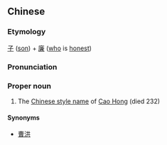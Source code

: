 ==Chinese==
{{zh-forms}}

===Etymology===
[[子]] ([[son]]) + [[廉]] ([[who]] is [[honest]])

===Pronunciation===
{{zh-pron
|m=Zǐlián
|cat=pn
}}

===Proper noun===
{{zh-proper noun}}

# The [[w:Chinese style name|Chinese style name]] of [[w:Cao Hong|Cao Hong]] (died 232)

====Synonyms====
* [[曹洪]]